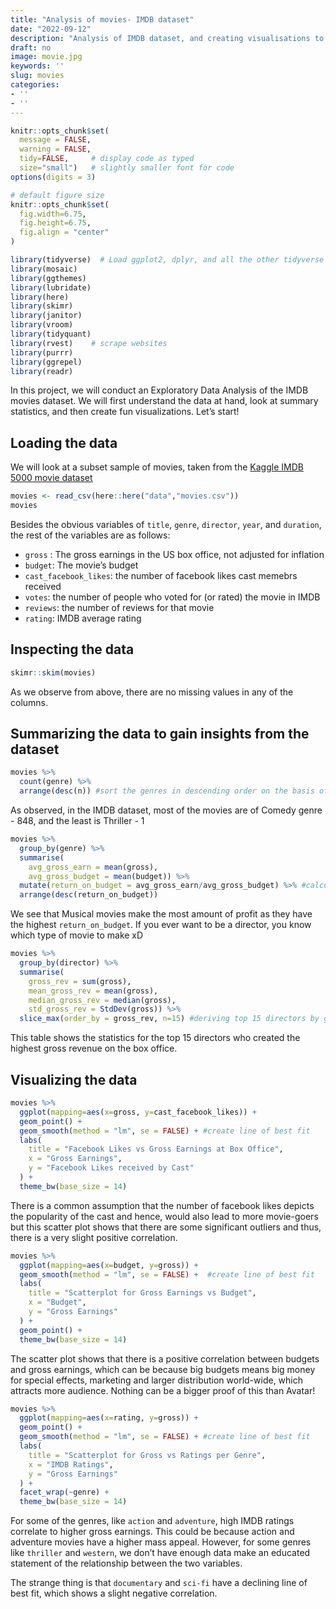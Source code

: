 ```yaml
---
title: "Analysis of movies- IMDB dataset"
date: "2022-09-12"
description: "Analysis of IMDB dataset, and creating visualisations to make inferences for the 2961 movies in the dataset."
draft: no
image: movie.jpg
keywords: ''
slug: movies
categories:
- ''
- ''
---
```

  
```r
knitr::opts_chunk$set(
  message = FALSE, 
  warning = FALSE, 
  tidy=FALSE,     # display code as typed
  size="small")   # slightly smaller font for code
options(digits = 3)

# default figure size
knitr::opts_chunk$set(
  fig.width=6.75, 
  fig.height=6.75,
  fig.align = "center"
)
```
```r
library(tidyverse)  # Load ggplot2, dplyr, and all the other tidyverse packages
library(mosaic)
library(ggthemes)
library(lubridate)
library(here)
library(skimr)
library(janitor)
library(vroom)
library(tidyquant)
library(rvest)    # scrape websites
library(purrr)  
library(ggrepel)
library(readr)
```

In this project, we will conduct an Exploratory Data Analysis of the IMDB movies dataset. We will first understand the data at hand, look at summary statistics, and then create fun visualizations. Let's start!



## Loading the data
We will look at a subset sample of movies, taken from the [Kaggle IMDB 5000 movie dataset](https://www.kaggle.com/carolzhangdc/imdb-5000-movie-dataset)

```r

movies <- read_csv(here::here("data","movies.csv"))
movies

```

Besides the obvious variables of `title`, `genre`, `director`, `year`, and `duration`, the rest of the variables are as follows:

-   `gross` : The gross earnings in the US box office, not adjusted for inflation
-   `budget`: The movie's budget
-   `cast_facebook_likes`: the number of facebook likes cast memebrs received
-   `votes`: the number of people who voted for (or rated) the movie in IMDB
-   `reviews`: the number of reviews for that movie
-   `rating`: IMDB average rating



      
          
## Inspecting the data

```r

skimr::skim(movies)

```
As we observe from above, there are no missing values in any of the columns.

          
         
              
## Summarizing the data to gain insights from the dataset

```r

movies %>%
  count(genre) %>%
  arrange(desc(n)) #sort the genres in descending order on the basis of count

```
As observed, in the IMDB dataset, most of the movies are of Comedy genre - 848, and the least is Thriller - 1

           
             

```r

movies %>%
  group_by(genre) %>%
  summarise(
    avg_gross_earn = mean(gross), 
    avg_gross_budget = mean(budget)) %>%
  mutate(return_on_budget = avg_gross_earn/avg_gross_budget) %>% #calculate $ made per $ spent
  arrange(desc(return_on_budget))

```
We see that Musical movies make the most amount of profit as they have the highest `return_on_budget`. If you ever want to be a director, you know which type of movie to make xD


              
             
```r

movies %>%
  group_by(director) %>%
  summarise(
    gross_rev = sum(gross), 
    mean_gross_rev = mean(gross), 
    median_gross_rev = median(gross), 
    std_gross_rev = StdDev(gross)) %>%
  slice_max(order_by = gross_rev, n=15) #deriving top 15 directors by gross revenue

```
This table shows the statistics for the top 15 directors who created the highest gross revenue on the box office. 


              
                              
## Visualizing the data

```r

movies %>%
  ggplot(mapping=aes(x=gross, y=cast_facebook_likes)) +
  geom_point() +
  geom_smooth(method = "lm", se = FALSE) + #create line of best fit
  labs(
    title = "Facebook Likes vs Gross Earnings at Box Office",
    x = "Gross Earnings",
    y = "Facebook Likes received by Cast"
  ) +
  theme_bw(base_size = 14)

```
                                  
There is a common assumption that the number of facebook likes depicts the popularity of the cast and hence, would also lead to more movie-goers but this scatter plot shows that there are some significant outliers and thus, there is a very slight positive correlation.


```r

movies %>%
  ggplot(mapping=aes(x=budget, y=gross)) +
  geom_smooth(method = "lm", se = FALSE) +  #create line of best fit
  labs(
    title = "Scatterplot for Gross Earnings vs Budget",
    x = "Budget",
    y = "Gross Earnings"
  ) +
  geom_point() +
  theme_bw(base_size = 14)


```
                               
The scatter plot shows that there is a positive correlation between budgets and gross earnings, which can be because big budgets means big money for special effects, marketing and larger distribution world-wide, which attracts more audience. Nothing can be a bigger proof of this than Avatar!



```r

movies %>%
  ggplot(mapping=aes(x=rating, y=gross)) +
  geom_point() + 
  geom_smooth(method = "lm", se = FALSE) + #create line of best fit
  labs(
    title = "Scatterplot for Gross vs Ratings per Genre",
    x = "IMDB Ratings",
    y = "Gross Earnings"
  ) +
  facet_wrap(~genre) +
  theme_bw(base_size = 14)

```
                                     
For some of the genres, like `action` and `adventure`, high IMDB ratings correlate to higher gross earnings. This could be because action and adventure movies have a higher mass appeal. However, for some genres like `thriller` and `western`, we don't have enough data make an educated statement of the relationship between the two variables.

The strange thing is that `documentary` and `sci-fi` have a declining line of best fit, which shows a slight negative correlation.